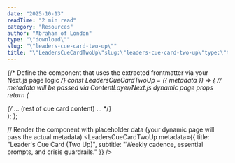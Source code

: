 ```yaml
---
date: "2025-10-13"
readTime: "2 min read"
category: "Resources"
author: "Abraham of London"
type: "\"download\""
slug: "\"leaders-cue-card-two-up\""
title: "\"LeadersCueCardTwoUp\"slug:\"leaders-cue-card-two-up\"type:\"template\"slug:\"leaders-cue-card-two-up\"type:\"Download\"title:\"LeadersCueCardTwoUp\"date:2025-10-13author:\"AbrahamofLondon\"readTime:2minreadcategory:\"Resources\""
---
```



{/* Define the component that uses the extracted frontmatter via your Next.js page logic */}
const LeadersCueCardTwoUp = ({ metadata }) => {
    // metadata will be passed via ContentLayer/Next.js dynamic page props
    return (
        <BrandFrame title={metadata.title} subtitle={metadata.subtitle} pageSize="A6" marginsMm={6} >
            <div className="flex flex-col h-full">
                {/* ... (rest of cue card content) ... */}
            </div>
        </BrandFrame>
    );
};

// Render the component with placeholder data (your dynamic page will pass the actual metadata)
<LeadersCueCardTwoUp metadata={{ title: "Leader's Cue Card (Two Up)", subtitle: "Weekly cadence, essential prompts, and crisis guardrails." }} />
